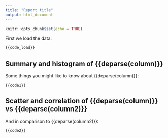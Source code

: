 ```yaml
---
title: "Report title"
output: html_document
---
```


```r
knitr::opts_chunk$set(echo = TRUE)
```

First we load the data:

```r
{{code_load}}
```

<!-- The `deparse()` is a workaround to safely include untrusted content; see issue #73 -->
## Summary and histogram of {{deparse(column)}}

Some things you might like to know about {{deparse(column)}}:

```r
{{code1}}
```

## Scatter and correlation of {{deparse(column)}} vs {{deparse(column2)}}

And in comparison to {{deparse(column2)}}:

```r
{{code2}}
```
